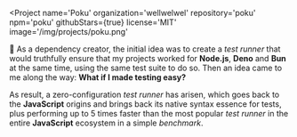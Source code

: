 
<Project
  name='Poku'
  organization='wellwelwel'
  repository='poku'
  npm='poku'
  githubStars={true}
  license='MIT'
  image='/img/projects/poku.png'
>

🐷 As a dependency creator, the initial idea was to create a _test runner_ that would truthfully ensure that my projects worked for **Node.js**, **Deno** and **Bun** at the same time, using the same test suite to do so. Then an idea came to me along the way: **What if I made testing easy?**

As result, a zero-configuration _test runner_ has arisen, which goes back to the **JavaScript** origins and brings back its native syntax essence for tests, plus performing <Link to='https://github.com/wellwelwel/poku/blob/main/benchmark/README.md'>up to 5 times faster</Link> than the most popular _test runner_ in the entire **JavaScript** ecosystem in a simple _benchmark_.

</Project>
